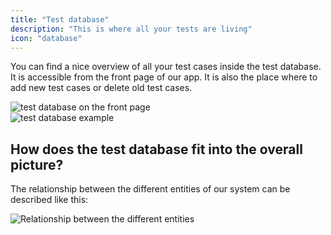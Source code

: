 ```yaml
---
title: "Test database"
description: "This is where all your tests are living"
icon: "database"
---
```


You can find a nice overview of all your test cases inside the test database. It is accessible from the front page of our app.
It is also the place where to add new test cases or delete old test cases.

<Frame caption="Test database on the front page, screenshot 08/2023">
  <img
    src="images/test-database-entry.png"
    alt="test database on the front page"
  />
</Frame>

<div class="mt-8" />

<Frame caption="Example test cases displayed within a test database, screenshot 08/2023">
  <img src="images/test-database-example.png" alt="test database example" />
</Frame>

## How does the test database fit into the overall picture?

The relationship between the different entities of our system can be described like this:

<Frame caption="Relationship between all the different entities, diagram 08/2023">
  <img
    src="images/relationship-diagram.png"
    alt="Relationship between the different entities"
  />
</Frame>
